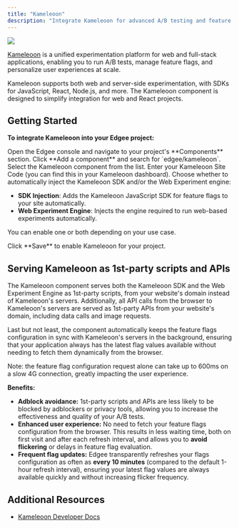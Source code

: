 ```yaml
---
title: "Kameleoon"
description: "Integrate Kameleoon for advanced A/B testing and feature experimentation on web applications."
---
```


<img src="/images/banners/kameleoon.png" className="rounded-lg" noZoom />


<EdgeeSdk />

[Kameleoon](https://www.kameleoon.com) is a unified experimentation platform for web and full-stack applications, enabling you to run A/B tests, manage feature flags, and personalize user experiences at scale.

<Info>
Kameleoon supports both web and server-side experimentation, with SDKs for JavaScript, React, Node.js, and more.
The Kameleoon component is designed to simplify integration for web and React projects.
</Info>

## Getting Started

**To integrate Kameleoon into your Edgee project:**

<Steps>

<Step title="Open the Edgee Console">
Open the Edgee console and navigate to your project's **Components** section.
</Step>

<Step title="Add the Kameleoon Component">
Click **Add a component** and search for `edgee/kameleoon`. Select the Kameleoon component from the list.
</Step>

<Step title="Set your Kameleoon Site Code">
Enter your Kameleoon Site Code (you can find this in your Kameleoon dashboard).
</Step>

<Step title="Configure SDK and Web Experiment Engine Injection">
Choose whether to automatically inject the Kameleoon SDK and/or the Web Experiment engine:

- **SDK Injection**: Adds the Kameleoon JavaScript SDK for feature flags to your site automatically.
- **Web Experiment Engine**: Injects the engine required to run web-based experiments automatically.

You can enable one or both depending on your use case.
</Step>

<Step title="Save the component">
Click **Save** to enable Kameleoon for your project.
</Step>

</Steps>

## Serving Kameleoon as 1st-party scripts and APIs

The Kameleoon component serves both the Kameleoon SDK and the Web Experiment Engine as 1st-party scripts,
from your website's domain instead of Kameleoon's servers.
Additionally, all API calls from the browser to Kameleoon's servers are served as 1st-party APIs from your website's domain,
including data calls and image requests.

Last but not least, the component automatically keeps the feature flags configuration in sync with Kameleoon's servers in the background,
ensuring that your application always has the latest flag values available without needing to fetch them dynamically from the browser.

Note: the feature flag configuration request alone can take up to 600ms on a slow 4G connection, greatly impacting the user experience.

**Benefits:**
- **Adblock avoidance:** 1st-party scripts and APIs are less likely to be blocked by adblockers or privacy tools,
allowing you to increase the effectiveness and quality of your A/B tests.
- **Enhanced user experience:** No need to fetch your feature flags configuration from the browser.
This results in less waiting time, both on first visit and after each refresh interval,
and allows you to **avoid flickering** or delays in feature flag evaluation.
- **Frequent flag updates:** Edgee transparently refreshes your flags configuration as often as **every 10 minutes** (compared to the default 1-hour refresh interval),
ensuring your latest flag values are always available quickly and without increasing flicker frequency.

## Additional Resources

- [Kameleoon Developer Docs](https://developers.kameleoon.com/)